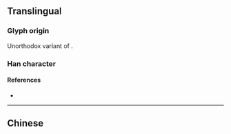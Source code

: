 {{also|執}}
{{character info}}
==Translingual==

===Glyph origin===
Unorthodox variant of {{l|mul|執}}.

===Han character===
{{Han char|rn=64|rad=手|as=03|sn=6|four=|canj=QKNI|ids=⿰扌丸}}

====References====
* {{Han ref|kx=0418.141|dkj=11823|dj=0765.110|hdz=31831.050|uh=6267|ud=25191}}

----

==Chinese==
{{zh-see|執|sv}}